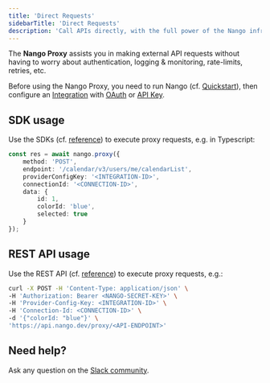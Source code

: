 ```yaml
---
title: 'Direct Requests'
sidebarTitle: 'Direct Requests'
description: 'Call APIs directly, with the full power of the Nango infrastructure.'
---
```


The **Nango Proxy** assists you in making external API requests without having to worry about authentication, logging & monitoring, rate-limits, retries, etc.

Before using the Nango Proxy, you need to run Nango (cf. [Quickstart](/quickstart)), then configure an [Integration](/core-concepts#integrations) with [OAuth](/nango-auth/guides/oauth) or [API Key](/nango-auth/guides/api-key-auth).

## SDK usage

Use the SDKs (cf. [reference](/sdks)) to execute proxy requests, e.g. in Typescript:

```typescript
const res = await nango.proxy({
    method: 'POST',
    endpoint: '/calendar/v3/users/me/calendarList',
    providerConfigKey: '<INTEGRATION-ID>',
    connectionId: '<CONNECTION-ID>',
    data: {
        id: 1,
        colorId: 'blue',
        selected: true
    }
});
```

## REST API usage

Use the REST API (cf. [reference](/api)) to execute proxy requests, e.g.:

```bash
curl -X POST -H 'Content-Type: application/json' \
-H 'Authorization: Bearer <NANGO-SECRET-KEY>' \
-H 'Provider-Config-Key: <INTEGRATION-ID>' \
-H 'Connection-Id: <CONNECTION-ID>' \
-d '{"colorId: "blue"}' \
'https://api.nango.dev/proxy/<API-ENDPOINT>'
```

## Need help?

Ask any question on the [Slack community](https://nango.dev/slack).
